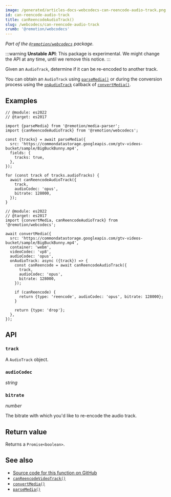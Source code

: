 ```yaml
---
image: /generated/articles-docs-webcodecs-can-reencode-audio-track.png
id: can-reencode-audio-track
title: canReencodeAudioTrack()
slug: /webcodecs/can-reencode-audio-track
crumb: '@remotion/webcodecs'
---
```


_Part of the [`@remotion/webcodecs`](/docs/webcodecs) package._

:::warning
**Unstable API**: This package is experimental. We might change the API at any time, until we remove this notice.
:::

Given an `AudioTrack`, determine if it can be re-encoded to another track.

You can obtain an `AudioTrack` using [`parseMedia()`](/docs/media-parser/parse-media) or during the conversion process using the [`onAudioTrack`](/docs/webcodecs/convert-media#onaudiotrack) callback of [`convertMedia()`](/docs/webcodecs/convert-media).

## Examples

```tsx twoslash title="Check if audio tracks can be re-encoded to Opus"
// @module: es2022
// @target: es2017

import {parseMedia} from '@remotion/media-parser';
import {canReencodeAudioTrack} from '@remotion/webcodecs';

const {tracks} = await parseMedia({
  src: 'https://commondatastorage.googleapis.com/gtv-videos-bucket/sample/BigBuckBunny.mp4',
  fields: {
    tracks: true,
  },
});

for (const track of tracks.audioTracks) {
  await canReencodeAudioTrack({
    track,
    audioCodec: 'opus',
    bitrate: 128000,
  });
}
```

```tsx twoslash title="Convert an audio track to Opus, otherwise drop it"
// @module: es2022
// @target: es2017
import {convertMedia, canReencodeAudioTrack} from '@remotion/webcodecs';

await convertMedia({
  src: 'https://commondatastorage.googleapis.com/gtv-videos-bucket/sample/BigBuckBunny.mp4',
  container: 'webm',
  videoCodec: 'vp8',
  audioCodec: 'opus',
  onAudioTrack: async ({track}) => {
    const canReencode = await canReencodeAudioTrack({
      track,
      audioCodec: 'opus',
      bitrate: 128000,
    });

    if (canReencode) {
      return {type: 'reencode', audioCodec: 'opus', bitrate: 128000};
    }

    return {type: 'drop'};
  },
});
```

## API

### `track`

A `AudioTrack` object.

### `audioCodec`

_string_ <TsType type="ConvertMediaAudioCodec" source="@remotion/webcodecs" />

### `bitrate`

_number_

The bitrate with which you'd like to re-encode the audio track.

## Return value

Returns a `Promise<boolean>`.

## See also

- [Source code for this function on GitHub](https://github.com/remotion-dev/remotion/blob/main/packages/webcodecs/src/can-reencode-audio-track.ts)
- [`canReencodeVideoTrack()`](/docs/webcodecs/can-reencode-video-track)
- [`convertMedia()`](/docs/webcodecs/convert-media)
- [`parseMedia()`](/docs/media-parser/parse-media)
